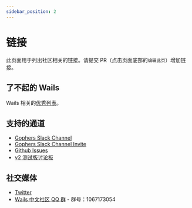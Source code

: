 ```yaml
---
sidebar_position: 2
---
```


# 链接

此页面用于列出社区相关的链接。请提交 PR（点击页面底部的`编辑此页`）增加链接。

## 了不起的 Wails

Wails 相关的[优秀列表](https://github.com/wailsapp/awesome-wails)。

## 支持的通道

- [Gophers Slack Channel](https://gophers.slack.com/messages/CJ4P9F7MZ/)
- [Gophers Slack Channel Invite](https://invite.slack.golangbridge.org/)
- [Github Issues](https://github.com/wailsapp/wails/issues)
- [v2 测试版讨论板](https://github.com/wailsapp/wails/discussions/828)

## 社交媒体

- [Twitter](https://twitter.com/wailsapp)
- [Wails 中文社区 QQ 群](https://qm.qq.com/cgi-bin/qm/qr?k=PmIURne5hFGNd7QWzW5qd6FV-INEjNJv&jump_from=webapi) - 群号：1067173054
